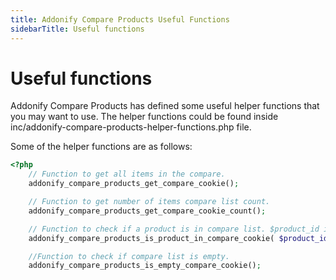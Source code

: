```yaml
---
title: Addonify Compare Products Useful Functions
sidebarTitle: Useful functions
---
```


# Useful functions

Addonify Compare Products has defined some useful helper functions that you may want to use. The helper functions could be found inside inc/addonify-compare-products-helper-functions.php file.

Some of the helper functions are as follows:

```php showLineNumbers filename="func.php"
<?php
	// Function to get all items in the compare.
	addonify_compare_products_get_compare_cookie();

	// Function to get number of items compare list count.
	addonify_compare_products_get_compare_cookie_count();

	// Function to check if a product is in compare list. $product_id is required.
	addonify_compare_products_is_product_in_compare_cookie( $product_id );

	//Function to check if compare list is empty.
	addonify_compare_products_is_empty_compare_cookie();
```
